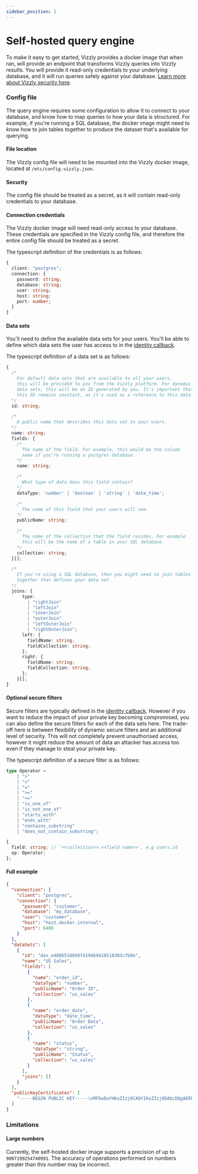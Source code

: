 ```yaml
---
sidebar_position: 2
---
```


# Self-hosted query engine

To make it easy to get started, Vizzly provides a docker image that when ran, will provide an endpoint that transforms Vizzly queries into Vizzly results. You will provide it read-only credentials to your underlying database, and it will run queries safely against your database. [Learn more about Vizzly security here](/security).

### Config file

The query engine requires some configuration to allow it to connect to your database, and know how to map queries to how your data is structured. For example, if you're running a SQL database, the docker image might need to know how to join tables together to produce the dataset that's available for querying.

#### File location
The Vizzly config file will need to be mounted into the Vizzly docker image, located at `/etc/config.vizzly.json`.

#### Security
The config file should be treated as a secret, as it will contain read-only credentials to your database.

#### Connection credentials
The Vizzly docker image will need read-only access to your database. These credentials are specified in the Vizzly config file, and therefore the entire config file should be treated as a secret.

The typescript definition of the credentials is as follows:

```ts
{
  client: "postgres";
  connection: {
    password: string;
    database: string;
    user: string;
    host: string;
    port: number;
  }
}
```

#### Data sets
You'll need to define the available data sets for your users. You'll be able to define which data sets the user has access to in the [identity callback](/callbacks/identity).

The typescript definition of a data set is as follows:

```ts
{
  /*
    For default data sets that are available to all your users,
    this will be provided to you from the Vizzly platform. For dynamic
    data sets, this will be an ID generated by you. It's important that
    this ID remains constant, as it's used as a reference to this data set schema.
  */
  id: string;

  /*
    A public name that describes this data set to your users.
  */
  name: string;
  fields: {
    /*
      The name of the field. For example, this would be the column
      name if you're running a postgres database.
    */
    name: string;

    /*
      What type of data does this field contain?
    */
    dataType: 'number' | 'boolean' | 'string' | 'date_time';

    /*
      The name of this field that your users will see.
    */
    publicName: string;

    /*
      The name of the collection that the field resides. For example
      this will be the name of a table in your SQL database.
    */
    collection: string;
  }[];

  /*
    If you're using a SQL database, then you might need to join tables
    together that defines your data set.
  */
  joins: {
      type:
        | "rightJoin"
        | "leftJoin"
        | "innerJoin"
        | "outerJoin"
        | "leftOuterJoin"
        | "rightOuterJoin";
      left: {
        fieldName: string;
        fieldCollection: string;
      };
      right: {
        fieldName: string;
        fieldCollection: string;
      };
    }[];
}
```

#### Optional secure filters
Secure filters are typically defined in the [identity callback](/callbacks/identity). However if you want to reduce the impact of your private key becoming compromised, you can also define the secure filters for each of the data sets here. The trade-off here is between flexibility of dynamic secure filters and an additional level of security. This will not completely prevent unauthorised access, however it might reduce the amount of data an attacker has access too even if they manage to steal your private key.

The typescript definition of a secure filter is as follows:

```ts
type Operator =
    | ">"
    | "<"
    | "="
    | ">="
    | "<="
    | "is_one_of"
    | "is_not_one_of"
    | "starts_with"
    | "ends_with"      
    | "contains_substring"
    | "does_not_contain_substring";

{
  field: string; // '<<collection>>.<<field name>>', e.g users.id
  op: Operator;
};
```


#### Full example
```json
{
  "connection": {
    "client": "postgres",
    "connection": {
      "password": "customer",
      "database": "my_database",
      "user": "customer",
      "host": "host.docker.internal",
      "port": 6400
    }
  },
  "dataSets": [
    {
      "id": "das_e400b5180d9f419db9418510383cfb0e",
      "name": "US Sales",
      "fields": [
        {
          "name": "order_id",
          "dataType": "number",
          "publicName": "Order ID",
          "collection": "us_sales"
        },
        {
          "name": "order_date",
          "dataType": "date_time",
          "publicName": "Order Date",
          "collection": "us_sales"
        },
        {
          "name": "status",
          "dataType": "string",
          "publicName": "Status",
          "collection": "us_sales"
        }
      ],
      "joins": []
    }
  ],
  "publicKeyCertificates": [
    "-----BEGIN PUBLIC KEY-----\nMFkwEwYHKoZIzj0CAQYIKoZIzj0DAQcDQgAERbmqmGHbjlNMXjHZMJsoFsDnQDT7\nk4aV5wBdlXIKe0GH+FWSwawtc8XAMURwSA7iAY2QzmzJ4RQ6ZKp1UVkpLA==\n-----END PUBLIC KEY-----"
  ]
}
```

### Limitations

#### Large numbers
Currently, the self-hosted docker image supports a precision of up to `9007199254740991`. The accuracy of operations performed on numbers greater than this number may be incorrect.
